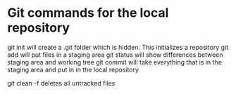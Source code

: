 # Git commands for the local repository
 
git init will create a .git folder which is hidden. This initializes a repository
git add will put files in a staging area
git status will show differences between staging area and working tree
git commit will take everything that is in the staging area and put in in the local repository

 git clean -f 		deletes all untracked files